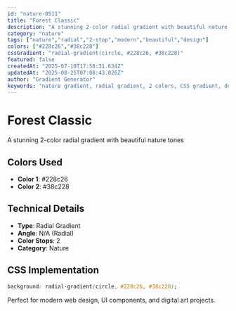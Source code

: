 ```yaml
---
id: "nature-0511"
title: "Forest Classic"
description: "A stunning 2-color radial gradient with beautiful nature tones"
category: "nature"
tags: ["nature","radial","2-stop","modern","beautiful","design"]
colors: ["#228c26","#38c228"]
cssGradient: "radial-gradient(circle, #228c26, #38c228)"
featured: false
createdAt: "2025-07-10T17:58:31.634Z"
updatedAt: "2025-08-25T07:08:43.026Z"
author: "Gradient Generator"
keywords: "nature gradient, radial gradient, 2 colors, CSS gradient, design, #228c26, #38c228"
---
```


# Forest Classic

A stunning 2-color radial gradient with beautiful nature tones

## Colors Used
- **Color 1**: #228c26
- **Color 2**: #38c228

## Technical Details
- **Type**: Radial Gradient
- **Angle**: N/A (Radial)
- **Color Stops**: 2
- **Category**: Nature

## CSS Implementation
```css
background: radial-gradient(circle, #228c26, #38c228);
```

Perfect for modern web design, UI components, and digital art projects.
